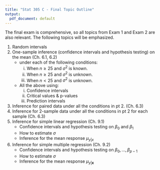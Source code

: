 ```yaml
---
title: "Stat 305 C - Final Topic Outline"
output:
  pdf_document: default
---
```


The final exam is comprehensive, so all topics from Exam 1 and Exam 2 are also relevant. The following topics will be emphasized.

1. Random intervals
2. One-sample inference (confidence intervals and hypothesis testing) on the mean (Ch. 6.1, 6.2)
    - under each of the following conditions: 
        i) When $n \ge 25$ and $\sigma^2$ is known.
        i) When $n \ge 25$ and $\sigma^2$ is unknown.
        i) When $n < 25$ and $\sigma^2$ is unknown.
    - All the above using:
        i) Confidence intervals
        i) Critical values & p-values
        i) Prediction intervals
3. Inference for paired data under all the conditions in pt 2. (Ch. 6.3)
4. Inference for 2-sample data under all the conditions in pt 2 for each sample (Ch. 6.3)
5. Inference for simple linear regression (Ch. 9.1)
    - Confidence intervals and hypothesis testing on $\beta_0$ and $\beta_1$
    - How to estimate $\sigma$
    - Inference for the mean response $\mu_{y|x}$
6. Inference for simple multiple regression (Ch. 9.2)
    - Confidence intervals and hypothesis testing on $\beta_0, \dots, \beta_{p-1}$
    - How to estimate $\sigma$
    - Inference for the mean response $\mu_{y|\boldsymbol{x}}$